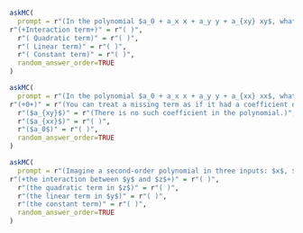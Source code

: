 

```r
askMC(
  prompt = r"(In the polynomial $a_0 + a_x x + a_y y + a_{xy} xy$, what is the term $a_{xy}xy$ called?  )",
r"(+Interaction term+)" = r"( )",
  r"( Quadratic term)" = r"( )",
  r"( Linear term)" = r"( )",
  r"( Constant term)" = r"( )",
  random_answer_order=TRUE
)
```



```r
askMC(
  prompt = r"(In the polynomial $a_0 + a_x x + a_y y + a_{xx} xx$, what is the coefficient on the interaction term?  )",
r"(+0+)" = r"(You can treat a missing term as if it had a coefficient of zero.)",
  r"($a_{xy}$)" = r"(There is no such coefficient in the polynomial.)",
  r"($a_{xx}$)" = r"( )",
  r"($a_0$)" = r"( )",
  random_answer_order=TRUE
)
```



```r
askMC(
  prompt = r"(Imagine a second-order polynomial in three inputs: $x$, $y$, and $z$, like this: $$b_0 + b_x x + b_y y + b_z z + b_{xy} xy + b_{xz} xz + b_{xx} x^2 + b_{yy} y^2 + b_zz z^2\ .$$ All of the possible second-order (or less) terms are shown, except for one. Which term is missing?  )",
r"(+the interaction between $y$ and $z$+)" = r"( )",
  r"(the quadratic term in $z$)" = r"( )",
  r"(the linear term in $y$)" = r"( )",
  r"(the constant term)" = r"( )",
  random_answer_order=TRUE
)
```

